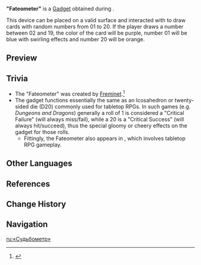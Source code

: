 {{Item Infobox
|id          = 220098
|image       = Item Fateometer.png
|type        = Gadgets
|invCategory = Gadgets
|quality     = 4
|effect      = Draw cards with random numbers.
|description = A deceptively grandiose-looking card box that is actually quite simple. The number drawn seems to indicate a certain direction of fate, or perhaps the success or failure of a certain choice...<br>"As long as you believe in your bond with the cards, the numbers shown will show your fate." &mdash; Since [[Lyney]] said that, let's just tentatively take his word with a shaker of salt.
|source1     = [[Checks & Cats]] hangout
|reusable    = Yes
|usage       = Placed
|memento     = No
}}
'''"Fateometer"''' is a [[Gadget]] obtained during {{Quest|A Decision (Hangout Event)}}.

This device can be placed on a valid surface and interacted with to draw cards with random numbers from 01 to 20. If the player draws a number between 02 and 19, the color of the card will be purple, number 01 will be blue with swirling effects and number 20 will be orange.

==Preview==
{{Preview
|file1    = Item Fateometer 1
|caption1 = Before drawing a card

|file2    = Item Fateometer 2
|caption2 = After drawing a random card between 02 and 19

|file3    = Item Fateometer 3
|caption3 = After drawing a 01

|file4    = Item Fateometer 4
|caption4 = Drawing a card

|file5    = Item Fateometer 5
|caption5 = After drawing a 20
}}

==Trivia==
* The "Fateometer" was created by [[Freminet]].<ref name="AD">{{Ref/Quest|A Decision (Hangout Event)}}</ref>
* The gadget functions essentially the same as an Icosahedron or twenty-sided die (D20) commonly used for tabletop RPGs. In such games (e.g. ''Dungeons and Dragons'') generally a roll of 1 is considered a "Critical Failure" (will always miss/fail), while a 20 is a "Critical Success" (will always hit/succeed), thus the special gloomy or cheery effects on the gadget for those rolls.
** Fittingly, the Fateometer also appears in {{Quest|Silent Night}}, which involves tabletop RPG gameplay.

==Other Languages==
{{Other Languages
|en      = "Fateometer"
|zhs     = 「命运示数器」
|zhs_rm  = "Mìngyùn Shìshùqì"
|zht     = 「命運計數器」
|zht_rm  = "Mìngyùn Jìshùqì"
|zh_tl   = "Destiny Counter"
|ja      = 「運命指示器」
|ja_rm   = "Unmei Shijiki"
|ja_tl   = "Fate Indicator"
|ko      = 「운명 계시기」
|ko_rm   = "Unmyeong Gyesigi"
|ko_tl   = "Destiny Revelation"
|es      = Destinómetro
|es_tl   = Fate Measurer
|es_note = {{es|Destinómetro}} is a portmanteau of {{es|destino|fate,}} and {{es|cronómetro|stopwatch.}}
|fr      = Destinomètre
|fr_tl   = Fateometer
|ru      = «Судьбометр»
|ru_tl   = "Fateometer"
|th      = "เครื่องอ่านค่าโชคชะตา"
|th_rm   = 
|th_tl   = 
|vi      = "Máy Chỉ Số Vận Mệnh"
|vi_tl   = 
|de      = „Indikator des Schicksals“
|de_tl   = "Indicator of Fate"
|id      = Fateometer
|pt      = "Destinador"
|pt_tl   = "Destinator"
|tr      = "Kaderölçer"
|tr_tl   = 
|it      = Destinometro
|it_tl   = Fateometer
}}

==References==
{{Reflist}}

==Change History==
{{Change History|4.5}}

==Navigation==
{{Gadget Navbox}}

[[ru:«Судьбометр»]]